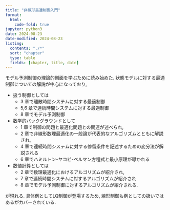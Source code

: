 ```yaml
---
title: "非線形最適制御入門"
format:
  html:
    code-fold: true
jupyter: python3
date: 2024-08-23
date-modified: 2024-08-23
listing:
  contents: "./*"
  sort: "chapter"
  type: table
  fields: [chapter, title, date]
---
```


モデル予測制御の理論的側面を学ぶために読み始めた.
状態モデルに対する最適制御についての解説が中心になっており, 

* 扱う制御としては
  * 3 章で離散時間システムに対する最適制御
  * 5,6 章で連続時間システムに対する最適制御
  * 8 章でモデル予測制御
* 数学的バックグラウンドとして
  * 1 章で制御の問題と最適化問題との関連が述べられ,
  * 2 章で非線形数理最適化の一般論が代表的なアルゴリズムとともに解説され,
  * 4 章で連続時間システムに対する停留条件を記述するための変分法が解説される
  * 6 章でハミルトン-ヤコビ-ベルマン方程式と最小原理が導かれる
* 数値計算としては
  * 2 章で数理最適化におけるアルゴリズムが紹介され,
  * 7 章で連続時間システムに対するアルゴリズムが紹介され
  * 8 章でモデル予測制御に対するアルゴリズムが紹介される.

が現れる. 具体例としてLQ制御が登場するため, 線形制御も例としての扱いではあるがカバーされている.
